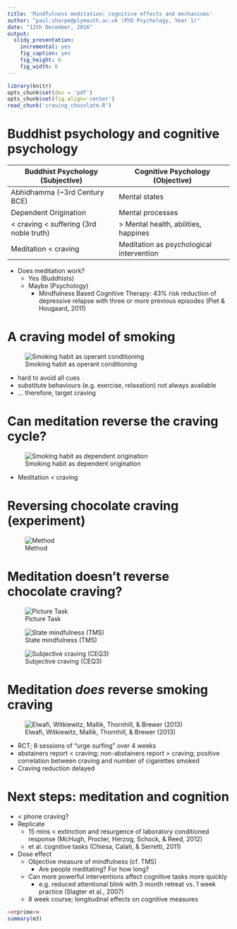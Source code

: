 ```yaml
---
title: 'Mindfulness meditation: cognitive effects and mechanisms'
author: "paul.sharpe@plymouth.ac.uk (PhD Psychology, Year 1)"
date: "12th December, 2016"
output:
  slidy_presentation:
    incremental: yes
    fig_caption: yes
    fig_height: 6
    fig_width: 6
---
```


```r
library(knitr)
opts_chunk$set(dev = 'pdf')
opts_chunk$set(fig.align='center')
read_chunk('craving_chocolate.R')
```

# Buddhist psychology and cognitive psychology 

Buddhist Psychology (Subjective)                 Cognitive Psychology (Objective)
--------------------------------                 --------------------
Abhidhamma (~3rd Century BCE)                    Mental states
Dependent Origination                            Mental processes
< craving < suffering (3rd noble truth)          > Mental health, abilities, happines
Meditation < craving                             Meditation as psychological intervention

- Does meditation work?
    - Yes (Buddhists)
    - Maybe (Psychology)
        - Mindfulness Based Cognitive Therapy: 43% risk reduction of depressive relapse with three or more previous episodes (Piet & Hougaard, 2011)

# A craving model of smoking

![Smoking habit as operant conditioning](images/addiction_loop.png)

- hard to avoid all cues
- substitute behaviours (e.g. exercise, relaxation) not always available
- ... therefore, target craving

# Can meditation reverse the craving cycle?

![Smoking habit as dependent origination](images/dependent_origination.png)

- Meditation < craving

# Reversing chocolate craving (experiment)

![Method](images/method.png)

# Meditation doesn't reverse chocolate craving?

![Picture Task](images/choice.png)

![State mindfulness (TMS)](images/tms.png)

![Subjective craving (CEQ3)](images/ceq.png)

# Meditation _does_ reverse smoking craving

![Elwafi, Witkiewitz, Mallik, Thornhill, & Brewer (2013) ](images/elwafi_et_al.png)

- RCT; 8 sessions of "urge surfing" over 4 weeks
- abstainers report < craving; non-abstainers report > craving; positive correlation between craving and number of cigarettes smoked
- Craving reduction delayed

# Next steps: meditation and cognition

- < phone craving?
- Replicate
    - 15 mins < extinction and resurgence of laboratory conditioned response (McHugh, Procter, Herzog, Schock, & Reed, 2012)
    - et al. cognitive tasks (Chiesa, Calati, & Serretti, 2011)
- Dose effect
    - Objective measure of mindfulness (cf. TMS)
        - Are people meditating?  For how long?
    - Can more powerful interventions affect cognitive tasks more quickly
        - e.g. reduced attentional blink with 3 month retreat vs. 1 week practice (Slagter et al., 2007)
    - 8 week course; longitudinal effects on cognitive measures

```r


<<rprime>>
summary(m3)
```


